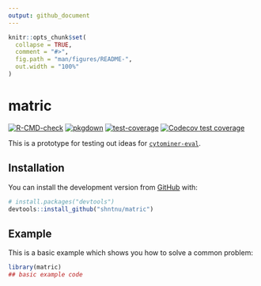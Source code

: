 ```yaml
---
output: github_document
---
```


<!-- README.md is generated from README.Rmd. Please edit that file -->

```r
knitr::opts_chunk$set(
  collapse = TRUE,
  comment = "#>",
  fig.path = "man/figures/README-",
  out.width = "100%"
)
```

# matric

<!-- badges: start -->

[![R-CMD-check](https://github.com/shntnu/matric/workflows/R-CMD-check/badge.svg)](https://github.com/shntnu/matric/actions) [![pkgdown](https://github.com/shntnu/matric/workflows/pkgdown/badge.svg)](https://github.com/shntnu/matric/actions) [![test-coverage](https://github.com/shntnu/matric/workflows/test-coverage/badge.svg)](https://github.com/shntnu/matric/actions) [![Codecov test coverage](https://codecov.io/gh/shntnu/matric/branch/main/graph/badge.svg)](https://codecov.io/gh/shntnu/matric?branch=main)

<!-- badges: end -->

This is a prototype for testing out ideas for [`cytominer-eval`](https://github.com/cytomining/cytominer-eval).

## Installation

You can install the development version from [GitHub](https://github.com/) with:

``` r
# install.packages("devtools")
devtools::install_github("shntnu/matric")
```

## Example

This is a basic example which shows you how to solve a common problem:

```r
library(matric)
## basic example code
```
